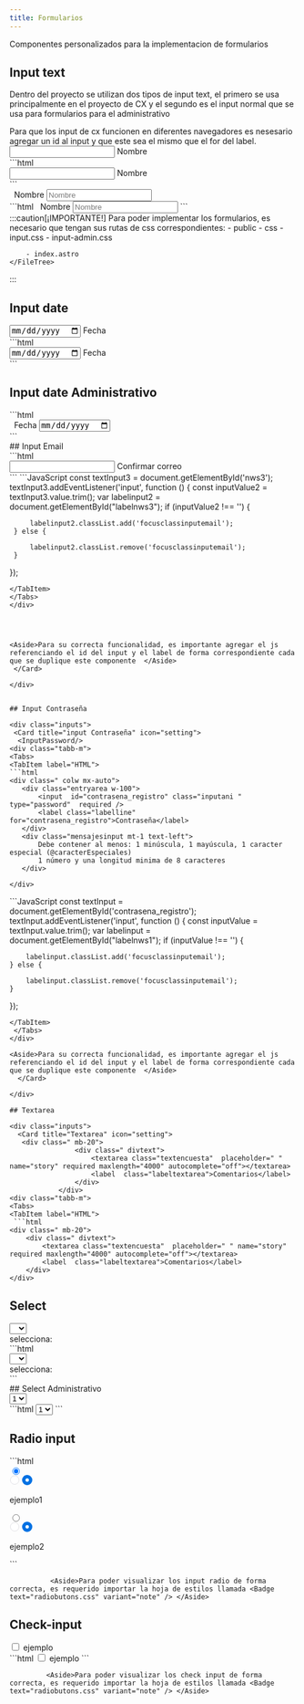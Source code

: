 ```yaml
---
title: Formularios
---
```




Componentes personalizados para la implementacion de formularios

## Input text 
Dentro del proyecto se utilizan dos tipos de input text,  el primero  se usa principalmente en el proyecto de CX
y el segundo es el input normal que se usa para formularios para el administrativo

<Aside>Para que los input de cx funcionen en diferentes navegadores es nesesario agregar un id al input y que este sea el mismo que el for del label.  </Aside>
<div class="inputs">
  <Card title="input Primario" icon="setting">
<div class="entryarea w-100">
    <input  class="inputani " maxlength="64" type="text" required />
    <label class="labelline" > Nombre</label>
       
</div>

<div class="tabb-m">
<Tabs>
<TabItem label="HTML">
```html
<div class="entryarea w-100">
    <input id="ejemplo" class="inputani " maxlength="64" type="text" required />
    <label  class="labelline" for="ejemplo" > Nombre</label>
</div>
 ```
</TabItem>
 </Tabs>
</div>

  </Card>

</div>
<div class="inputs">
  <Card title="input Administrativo" icon="setting">
       <label for="fechaFinal" icon="setting"><i class="fa fa-search"></i>&nbsp; Nombre</label>
      <input type="text" class="form-control"  maxlength="5" placeholder="Nombre"/>

<div class="tabb-m">
<Tabs>
<TabItem label="HTML">
```html
<label for="fechaFinal" icon="setting"><i class="fa fa-search"></i>&nbsp; Nombre</label>
<input type="text" class="form-control"  maxlength="5" placeholder="Nombre"/>
```
</TabItem>
 </Tabs>
</div>


            
  </Card>
</div>



<div class="inputs">
:::caution[¡IMPORTANTE!]
    Para poder implementar los formularios, es necesario que tengan sus rutas de css correspondientes:
    <FileTree>
        - public
            - css
                - input.css
                - input-admin.css
                
        - index.astro
    </FileTree>
   
:::
</div>

## Input date

<div class="inputs">
  <Card title="input date" icon="setting">
   <div class="entryarea w-100">
                <input  class="inputani inputdate" type="date" required />
                <label id="" class="labelline labeldate" >Fecha </label>
            </div>

<div class="tabb-m">
<Tabs>
<TabItem label="HTML">
```html
<div class="entryarea w-100">
    <input  class="inputani inputdate" type="date" required />
    <label  class="labelline labeldate" >Fecha </label>
</div>
```
</TabItem>
 </Tabs>
</div>

  </Card>

</div>


## Input date Administrativo

<div class="inputs">
  <Card title="input date Administrativo" icon="setting">
    <InputdateAdmin/>

<div class="tabb-m">
<Tabs>
<TabItem label="HTML">
```html
<div class="form-group">
    <label for="fechaFinal"><i class="fa fa-calendar"></i>&nbsp; Fecha</label>
    <input class="form-control "  name="Final"  type="date"  >
</div>
```
</TabItem>
 </Tabs>
</div>

  </Card>

</div>
## Input Email

<div class="inputs">
  <Card title="input Email" icon="setting">
   <InputEmail/>

<div class="tabb-m">
<Tabs>
<TabItem label="HTML">
 ```html
<div class="entryarea w-100">
    <input id="nws3" class="inputani" type="email"  required />
    <label  id="labelnws3" class="labelline" for="nws3">Confirmar correo</label>
</div>
 ```
</TabItem>
<TabItem label="JS">
```JavaScript  
 const textInput3 = document.getElementById('nws3');
 textInput3.addEventListener('input', function () {
     const inputValue2 = textInput3.value.trim();
     var labelinput2 = document.getElementById("labelnws3");
     if (inputValue2 !== '') {
 
         labelinput2.classList.add('focusclassinputemail');
     } else {
 
         labelinput2.classList.remove('focusclassinputemail');
     }
 }); 
 ```
</TabItem>
 </Tabs>
</div>




<Aside>Para su correcta funcionalidad, es importante agregar el js referenciando el id del input y el label de forma correspondiente cada que se duplique este componente  </Aside>
  </Card>

</div>


## Input Contraseña

<div class="inputs">
  <Card title="input Contraseña" icon="setting">
   <InputPassword/>
<div class="tabb-m">
<Tabs>
<TabItem label="HTML">
 ```html
 <div class=" colw mx-auto">
    <div class="entryarea w-100">
        <input  id="contrasena_registro" class="inputani " type="password"  required />
        <label class="labelline" for="contrasena_registro">Contraseña</label>
    </div>
    <div class="mensajesinput mt-1 text-left">
        Debe contener al menos: 1 minúscula, 1 mayúscula, 1 caracter especial (@caracterEspeciales)
        1 número y una longitud minima de 8 caracteres
    </div>

</div>
```
</TabItem>
<TabItem label="JS">
```JavaScript  
const textInput = document.getElementById('contrasena_registro');
textInput.addEventListener('input', function () {
const inputValue = textInput.value.trim();
var labelinput = document.getElementById("labelnws1");
    if (inputValue !== '') {

        labelinput.classList.add('focusclassinputemail');
    } else {

        labelinput.classList.remove('focusclassinputemail');
    }
}); 
```
</TabItem>
 </Tabs>
</div>

<Aside>Para su correcta funcionalidad, es importante agregar el js referenciando el id del input y el label de forma correspondiente cada que se duplique este componente  </Aside>
  </Card>

</div>

## Textarea

<div class="inputs">
  <Card title="Textarea" icon="setting">
   <div class=" mb-20">
                <div class=" divtext">
                    <textarea class="textencuesta"  placeholder=" " name="story" required maxlength="4000" autocomplete="off"></textarea>
                    <label  class="labeltextarea">Comentarios</label>
                </div>
            </div>
<div class="tabb-m">
<Tabs>
<TabItem label="HTML">
 ```html
<div class=" mb-20">
    <div class=" divtext">
        <textarea class="textencuesta"  placeholder=" " name="story" required maxlength="4000" autocomplete="off"></textarea>
        <label  class="labeltextarea">Comentarios</label>
    </div>
</div>
```
</TabItem>
 </Tabs>
</div>

  </Card>

</div>

## Select
<div class="inputs select">
  <Card title="Select" icon="setting">
   <div class="entryarea mb-1">
                <select name="ordenaPedidos" style="display: flex; pointer-events: all;" class="inputani orPedidosFil"  required="">
                    <option  data-op="0"></option>
                    <option data-op="1">1</option>
                    <option data-op="2">2</option>
                </select>
                <label class="labelline " for="ordenaPedidos"> selecciona:</label>
            </div>
<div class="tabb-m">
<Tabs>
<TabItem label="HTML">
 ```html
<div class="entryarea mb-1">
    <select name="ordenaPedidos" style="display: flex; pointer-events: all;" class="inputani orPedidosFil"  required="">
        <option  data-op="0"></option>
        <option data-op="1">1</option>
        <option data-op="2">2</option>
    </select>
    <label class="labelline " for="ordenaPedidos"> selecciona:</label>
</div>
```
</TabItem>
 </Tabs>
</div>

  </Card>

</div>
## Select Administrativo
<div class="inputs select">
  <Card title="Select administrativo" icon="setting">
  <select class="form-control"name="select2">
                                        <option value="0">1</option>
                                            <option value="13"> 2 </option>
                                            <option value="8"> 3 </option>
            </select>
<div class="tabb-m">
<Tabs>
<TabItem label="HTML">
```html
<select class="form-control"name="select2">
    <option value="0">1</option>
    <option value="13"> 2 </option>
    <option value="8"> 3 </option>
</select>
```
</TabItem>
 </Tabs>
</div>

  </Card>

</div>

## Radio input
<div class="inputs ">
  <Card title="radio input" icon="setting">
<div class="radiobutton">
     <InputRadio />
</div>
  
<div class="tabb-m">
<Tabs>
<TabItem label="HTML">
```html
<div class="d-flex-">
    <div class="cbsc__cbs w-50">
        <input id='chkEcommerce' class="cbs__cbsir" type='radio' value='1' name='optradio1' checked />
        <label for="chkEcommerce" class="cbs__cbslh no-outline">
            <div class="cbslh__cbsrtc">
                <div class="cbsrtc__cbsr">
                    <svg class="cbsr__cbsrd" width="18" height="18" viewBox="0 0 16 16" fill="none" xmlns="http://www.w3.org/2000/svg">
                        <circle cx="7.99994" cy="8.00006" r="6.70827" fill="white" stroke="#D2D2D7" stroke-width="0.583333" />
                    </svg>
                    <svg class="cbsr__cbsre" width="18" height="18" viewBox="0 0 14 14" fill="none" xmlns="http://www.w3.org/2000/svg">
                        <circle cx="7" cy="6.99988" r="4.66665" fill="white" stroke="#0071E3" stroke-width="4.66671" />
                    </svg>
                </div>
                <div class="cbsrtc__cbst--container">
                    <p class="cbsrtc__cbst">ejemplo1</p>
                </div>
            </div>
        </label>
    </div>
    <div class="cbsc__cbs w-50">
        <input type="radio" class="cbs__cbsir" id='chkSucursal'  value='2' name='optradio1' />
        <label for="chkSucursal" class="cbs__cbslh no-outline">
            <div class="cbslh__cbsrtc">
                <div class="cbsrtc__cbsr">
                    <svg class="cbsr__cbsrd" width="18" height="18" viewBox="0 0 16 16" fill="none" xmlns="http://www.w3.org/2000/svg">
                        <circle cx="7.99994" cy="8.00006" r="6.70827" fill="white" stroke="#D2D2D7" stroke-width="0.583333" />
                    </svg>
                    <svg class="cbsr__cbsre" width="18" height="18" viewBox="0 0 14 14" fill="none" xmlns="http://www.w3.org/2000/svg">
                        <circle cx="7" cy="6.99988" r="4.66665" fill="white" stroke="#0071E3" stroke-width="4.66671" />
                    </svg>
                </div>
                <div class="cbsrtc__cbst--container">
                    <p class="cbsrtc__cbst">ejemplo2</p>
                </div>
            </div>
        </label>
    </div>


</div>
```
</TabItem>
 </Tabs>
</div>


              <Aside>Para poder visualizar los input radio de forma correcta, es requerido importar la hoja de estilos llamada <Badge text="radiobutons.css" variant="note" /> </Aside>
  </Card>

</div>



## Check-input
<div class="inputs">
  <Card title="Checkbox" icon="setting">
    <label for="terminos_registro" class="check-group crpt-2">
                <input type="checkbox" class="check-input" id="terminos_registro" required />
                <span class="check-custom"></span>
                <label for="terminos_registro" class="check-label checkregister mb-0">
                    ejemplo
                </label>
            </label>
<div class="tabb-m">
<Tabs>
<TabItem label="HTML">
 ```html
<label for="terminos_registro" class="check-group crpt-2">
    <input type="checkbox" class="check-input" id="terminos_registro" required />
     <span class="check-custom"></span>
    <label for="terminos_registro" class="check-label checkregister mb-0">ejemplo</label>
</label>
 ```
</TabItem>
 </Tabs>
</div>

             <Aside>Para poder visualizar los check input de forma correcta, es requerido importar la hoja de estilos llamada <Badge text="radiobutons.css" variant="note" /> </Aside>
  </Card>

</div>